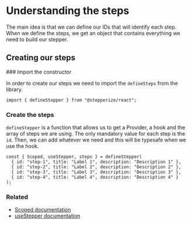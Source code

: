 
# Understanding the steps

The main idea is that we can define our IDs that will identify each step.
When we define the steps, we get an object that contains everything we need to build our stepper.

## Creating our steps

<Steps>
### Import the constructor

In order to create our steps we need to import the `defineSteps` from the library.

```tsx
import { defineStepper } from "@stepperize/react";
```

### Create the steps

`defineStepper` is a function that allows us to get a Provider, a hook and the array of steps we are using.
The only mandatory value for each step is the `id`. Then, we can add whatever we need and this will be typesafe when we use the hook.

```tsx {8}
const { Scoped, useStepper, steps } = defineStepper(
  { id: "step-1", title: "Label 1", description: "Description 1" },
  { id: "step-2", title: "Label 2", description: "Description 2" },
  { id: "step-3", title: "Label 3", description: "Description 3" },
  { id: "step-4", title: "Label 4", description: "Description 4" }
);
```

</Steps>

### Related

- [Scoped documentation](./scoped.mdx)
- [useStepper documentation](./use-stepper.mdx)
